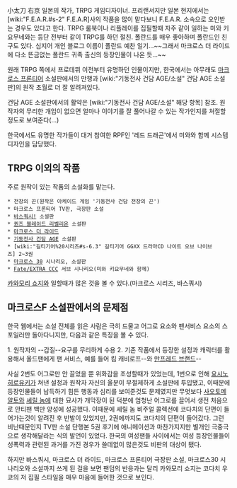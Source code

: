 小太刀 右京
일본의 작가, TRPG 게임디자이너. 프리랜서지만 일본 현지에서는 [wiki:"F.E.A.R.#s-2" F.E.A.R]사의 작품을 많이 맡다보니 F.E.A.R. 소속으로 오인받는 경우도 있다고 한다.
TRPG 룰북이나 리플레이를 집필할때 자주 같이 일하는 미와 키요무네와는 등단 전부터 같이 TRPG를 하던 절친.
폴란드를 매우 좋아하며 폴란드인 친구도 있다. 심지어 개인 블로그 이름이 폴란드 예찬 일기...~~그래서 마크로스 더 라이드에 다소 뜬금없는 폴란드 귀족 출신의 등장인물이 나온 듯...~~

원래 TRPG 쪽에서 프로데뷔 이전부터 유명하던 인물이지만, 한국에서는 아무래도 [[마크로스 프론티어]] 소설판에서의 만행과 [wiki:"기동전사 건담 AGE/소설" 건담 AGE 소설판]의 원작 초월로 더 잘 알려져있다.

건담 AGE 소설판에서의 활약은 [wiki:"기동전사 건담 AGE/소설" 해당 항목] 참조. 원작자의 무리한 개입이 없으면 얼마나 이야기를 잘 풀어나갈 수 있는 작가인지를 처절할 정도로 보여준다(...)

한국에서도 유명한 작가들이 대거 참여한 RPF인 '레드 드래곤'에서 미와와 함께 시스템 디자인을 담당했다.

== TRPG 이외의 작품 ==
주로 원작이 있는 작품의 소설화를 맡는다.

 * 전장의 끈(원작은 아케이드 게임 '기동전사 건담 전장의 끈')
 * 마크로스 프론티어 TV판, 극장판 소설
 * [[바스쿼시!]] 소설판
 * [[퀸즈 블레이드 리벨리온]] 소설판
 * [[마크로스 더 라이드]]
 * [[기동전사 건담 AGE]] 소설판
 * [wiki:"길티기어%20시리즈#s-6.3" 길티기어 GGXX 드라마CD 나이트 오브 나이브즈] 2~3권
 * [[마크로스 30]] 시나리오, 소설판
 * [[Fate/EXTRA CCC]] 서브 시나리오(미와 키요무네와 함께)

[[카와모리 쇼지]]와 일할때가 많은 것을 볼 수 있다.(마크로스 시리즈, 바스쿼시)

== 마크로스F 소설판에서의 문제점 ==
한국 웹에서는 소설 전체를 읽은 사람은 극히 드물고 어그로 요소와 팬서비스 요소의 스포일러만 돌아다니지만, 다음과 같은 특징을 볼 수 있다.

1. 원작자의 --갑질--요구를 무리하게 수용
2. 기존 작품에서 등장한 설정과 캐릭터를 활용해서 올드팬에게 팬 서비스, 예를 들어 킴 캐비로프--와 [[만프레드 브랜드]]--

사실 2번도 어그로만 안 끌었을 뿐 위화감을 조성할때가 있었는데, 1번으로 인해 [[요시노 히로유키]]가 쳐낸 설정과 원작자 자신의 울분이 무절제하게 소설판에 투입됐고, 이때문에 등장인물들이 납득하기 힘든 행동과 심리를 보여준것도 문제였지만 무엇보다 [[사오토메 알토]]와 [[셰릴 놈]]에 대한 묘사가 개막장이 된 덕분에 엄청난 어그로를 끌어서 생전 처음으로 안티팬 백만 양성에 성공했다. 이때문에 셰릴 놈 비주얼 콜렉션에 코다치의 단편이 들어가는것이 알려진 후 반발이 있었지만, 2권에까지도 코다치의 단편이 들어갔다. 그런 비난때문인지 TV판 소설 단행본 5권 후기에 애니메이션과 마찬가지지만 별개인 극중극으로 생각해달라는 식의 발언이 있었다. 한국의 여성팬들 사이에서는 여성 등장인물들이 성폭력과 관련된 과거를 가진 경우가 쓸데없이 많은것도 비판의 대상이 됐다.

하지만 바스쿼시, 마크로스 더 라이드, 마크로스 프론티어 극장판 소설, 마크로스30 시나리오와 소설까지 쓰게 된 걸을 보면 팬덤의 반응과는 달리 카와모리 쇼지는 코다치 우쿄의 저 집필 스타일을 매우 마음에 들어한 것으로 보인다.
